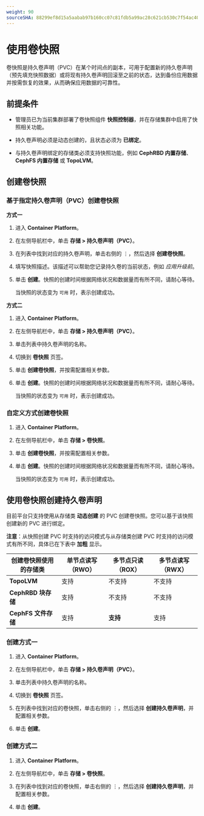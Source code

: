 ```yaml
---
weight: 90
sourceSHA: 88299ef8d15a5aabab97b160cc07c81fdb5a99ac28c621cb530c7f54ac40dace
---
```


# 使用卷快照

卷快照是持久卷声明（PVC）在某个时间点的副本，可用于配置新的持久卷声明（预先填充快照数据）或将现有持久卷声明回滚至之前的状态，达到备份应用数据并按需恢复的效果，从而确保应用数据的可靠性。

## 前提条件

- 管理员已为当前集群部署了卷快照组件 **快照控制器**，并在存储集群中启用了快照相关功能。

- 持久卷声明必须是动态创建的，且状态必须为 **已绑定**。

- 与持久卷声明绑定的存储类必须支持快照功能，例如 **CephRBD 内置存储**、**CephFS 内置存储** 或 **TopoLVM**。

## 创建卷快照

### 基于指定持久卷声明（PVC）创建卷快照

**方式一**

1. 进入 **Container Platform**。

2. 在左侧导航栏中，单击 **存储 > 持久卷声明（PVC）**。

3. 在列表中找到对应的持久卷声明，单击右侧的 ⋮，然后选择 **创建卷快照**。

4. 填写快照描述。该描述可以帮助您记录持久卷的当前状态，例如 *应用升级前*。

5. 单击 **创建**。快照的创建时间根据网络状况和数据量而有所不同，请耐心等待。

   当快照的状态变为 `可用` 时，表示创建成功。

**方式二**

1. 进入 **Container Platform**。

2. 在左侧导航栏中，单击 **存储 > 持久卷声明（PVC）**。

3. 单击列表中持久卷声明的名称。

4. 切换到 **卷快照** 页签。

5. 单击 **创建卷快照**，并按需配置相关参数。

6. 单击 **创建**。快照的创建时间根据网络状况和数据量而有所不同，请耐心等待。

   当快照的状态变为 `可用` 时，表示创建成功。

### 自定义方式创建卷快照

1. 进入 **Container Platform**。

2. 在左侧导航栏中，单击 **存储 > 卷快照**。

3. 单击 **创建卷快照**，并按需配置相关参数。

4. 单击 **创建**。快照的创建时间根据网络状况和数据量而有所不同，请耐心等待。

   当快照的状态变为 `可用` 时，表示创建成功。

## 使用卷快照创建持久卷声明

目前平台只支持使用从存储类 **动态创建** 的 PVC 创建卷快照。您可以基于该快照创建新的 PVC 进行绑定。

**注意**：从快照创建 PVC 时支持的访问模式与从存储类创建 PVC 时支持的访问模式有所不同，具体已在下表中 **加粗** 显示。

| 创建卷快照使用的存储类       | 单节点读写（RWO） | 多节点只读（ROX） | 多节点读写（RWX） |
|---------------------------------|------------------|-------------------|--------------------|
| **TopoLVM**                     | 支持             | 不支持           | 不支持            |
| **CephRBD 块存储**             | 支持             | 不支持           | 不支持            |
| **CephFS 文件存储**            | 支持             | **支持**         | 支持               |

### 创建方式一

1. 进入 **Container Platform**。

2. 在左侧导航栏中，单击 **存储 > 持久卷声明（PVC）**。

3. 单击列表中持久卷声明的名称。

4. 切换到 **卷快照** 页签。

5. 在列表中找到对应的卷快照，单击右侧的 ⋮，然后选择 **创建持久卷声明**，并配置相关参数。

6. 单击 **创建**。

### 创建方式二

1. 进入 **Container Platform**。

2. 在左侧导航栏中，单击 **存储 > 卷快照**。

3. 在列表中找到对应的卷快照，单击右侧的 ⋮，然后选择 **创建持久卷声明**，并配置相关参数。

4. 单击 **创建**。
